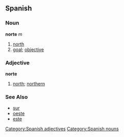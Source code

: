 == Spanish == 
=== Noun === 
'''norte''' ''m'' 
# [[north]] 
# [[goal]]; [[objective]]

=== Adjective === 
'''norte'''
# [[north]]; [[northern]]
[[Category:Spanish adjectives]]
[[Category:Spanish nouns]]

=== See Also ===
*[[sur]]
*[[oeste]]
*[[este]]